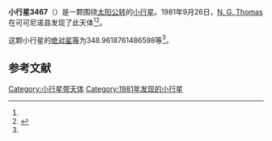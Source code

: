 {{Infobox planet
| bgcolour = #FFFFC0
| name = 3467 Bernheim
| symbol = 
| image = 
| caption = 
| discovery = yes
| discovery_ref = 
| discoverer = [[N._G._Thomas|N. G. Thomas]]
| discovery_site = [[可可尼诺县|可可尼诺县]] 
| discovered = 1981年9月26日
| designations = yes
| mp_name = 
| named_after = 
| alt_names = 1981 SF2/ 1929 WG1 / 1949 BU / 1968 DP / 1970 WR / 1977 QJ / 1981 SJ6 / 1981 UB19
| mp_category = [[主带小行星|主带小行星]]
| orbit_ref = <ref name="a">[http://ssd.jpl.nasa.gov/sbdb.cgi?sstr=3467 3467 Bernheim] {{Wayback|url=http://ssd.jpl.nasa.gov/sbdb.cgi?sstr=3467 |date=20210717064751 }}，小行星數據庫瀏覽器（JPL Small-Body Database Browser）－[[美国国家航空航天局|美国国家航空航天局]]喷气推进实验室</ref>
| epoch = 2456400.5 (2013年4月18日更新)
| aphelion = {{convert|2.768239000494129|AU|km|3|abbr=on|lk=out}}
| perihelion = {{convert|2.050473369455973|AU|km|3|abbr=on}}
| semimajor = {{convert|2.409356184975051|AU|km|3|abbr=on}}
| eccentricity = 0.148953823
| period = 1365.997609 [[日|日]]<br />3.74[[儒略年|儒略年]]
| avg_speed = 
| inclination = 4.112513998280233
| asc_node = 105.3788977008254
| mean_anomaly = 
| arg_peri = 348.9618761486598
| satellites = 
| physical_characteristics = yes
| dimensions = 
| mass = 
| density = 
| surface_grav = 
| escape_velocity = 
| sidereal_day = 
| axial_tilt = 
| pole_ecliptic_lat = 
| pole_ecliptic_lon = 
| albedo = 
| temperatures= 
| temp_name1 = 
| mean_temp_1 = 
| max_temp_1 = 
| temp_name2 = 
| max_temp_2 = 
| spectral_type = 
| abs_magnitude = 348.9618761486598
}}

'''小行星3467'''（{{lang-en|3467 Bernheim}}）是一颗围绕[[太阳|太阳]][[公转|公转]]的[[小行星|小行星]]。1981年9月26日，[[N._G._Thomas|N. G. Thomas]]在可可尼诺县发现了此天体<ref name="a" /><ref>{{cite news|title=小行星列表|url=http://cfa-www.harvard.edu/iau/lists/NumberedMPs.txt|accessdate=2013-07-08|newspaper=哈佛大学|archive-date=2008-05-17|archive-url=https://web.archive.org/web/20080517010638/http://cfa-www.harvard.edu/iau/lists/NumberedMPs.txt|dead-url=no}}</ref>。

这颗小行星的[[绝对星等|绝对星等]]为348.9618761486598等<ref name="a" />。

==参考文献==
{{reflist}}
{{Minor Planet Number|[[小行星3466|小行星3466]]|[[小行星3468|小行星3468]]}}

{{小天体}}

[[Category:小行星带天体|Category:小行星带天体]]
[[Category:1981年发现的小行星|Category:1981年发现的小行星]]

{{asteroid-stub}}